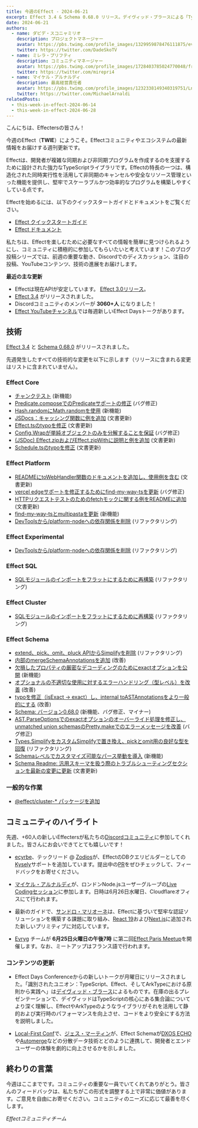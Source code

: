 ```yaml
---
title: 今週のEffect - 2024-06-21
excerpt: Effect 3.4 & Schema 0.68.0 リリース。デイヴィッド・ブラースによる「TypeScript、Effect、そしてArkTypeにおける識別されたユニオン」。マイケル・アルナルディがロンドンNode.jsグループに参加
date: 2024-06-21
authors:
  - name: ダビデ・スコニャミリオ
    description: プロジェクトマネージャー
    avatar: https://pbs.twimg.com/profile_images/1329959878476111875/evHG8VX6_400x400.jpg
    twitter: https://twitter.com/DadeSkoTV
  - name: ミレラ・プリフティ
    description: コミュニティマネージャー
    avatar: https://pbs.twimg.com/profile_images/1728403785024770048/frKphayT_400x400.jpg
    twitter: https://twitter.com/mirepri4
  - name: マイケル・アルナルディ
    description: 最高経営責任者
    avatar: https://pbs.twimg.com/profile_images/1232338149340319751/Ln9nNWyk_400x400.jpg
    twitter: https://twitter.com/MichaelArnaldi
relatedPosts:
  - this-week-in-effect-2024-06-14
  - this-week-in-effect-2024-06-28
---
```


こんにちは、Effectersの皆さん！

今週のEffect（**TWIE**）にようこそ。Effectコミュニティやエコシステムの最新情報をお届けする週刊更新です。

Effectは、開発者が複雑な同期および非同期プログラムを作成するのを支援するために設計された強力なTypeScriptライブラリです。Effectの特長の一つは、構造化された同時実行性を活用して非同期のキャンセルや安全なリソース管理といった機能を提供し、堅牢でスケーラブルかつ効率的なプログラムを構築しやすくしている点です。

Effectを始めるには、以下のクイックスタートガイドとドキュメントをご覧ください。

- [Effect クイックスタートガイド](/docs/quickstart)
- [Effect ドキュメント](/docs/introduction)

私たちは、Effectを楽しむために必要なすべての情報を簡単に見つけられるようにし、コミュニティに積極的に参加してもらいたいと考えています！このブログ投稿シリーズでは、前週の重要な動き、Discordでのディスカッション、注目の投稿、YouTubeコンテンツ、技術の進展をお届けします。

**最近の主な更新**

- Effectは現在APIが安定しています。 [Effect 3.0リリース](https://effect.website/blog/effect-3.0)。
- [Effect 3.4](https://effect.website/blog/effect-3.3) がリリースされました。
- Discordコミュニティのメンバーが **3060+人** になりました！
- [Effect YouTubeチャンネル](https://www.youtube.com/@effect-ts)では毎週新しいEffect Daysトークがあります。

## 技術

[Effect 3.4](https://effect.website/blog/effect-3.4) と [Schema 0.68.0](https://effect.website/blog/schema-release-0.68) がリリースされました。

先週発生したすべての技術的な変更を以下に示します（リリースに含まれる変更はリストに含まれていません）。

### Effect Core
+ [チャンクテスト](https://github.com/Effect-TS/effect/pull/2999) (新機能)
+ [Predicate.composeでのPredicateサポートの修正](https://github.com/Effect-TS/effect/pull/3000) (バグ修正)
+ [Hash.randomにMath.randomを使用](https://github.com/Effect-TS/effect/pull/3001) (新機能)
+ [JSDocs：キャッシング関数に例を追加](https://github.com/Effect-TS/effect/pull/3008) (文書更新)
+ [Effect.tsのtypoを修正](https://github.com/Effect-TS/effect/pull/3011) (文書更新)
+ [Config.Wrapが単純オブジェクトのみを分解することを保証](https://github.com/Effect-TS/effect/pull/3012) (バグ修正)
+ [(JSDoc) Effect.zipおよびEffect.zipWithに説明と例を追加](https://github.com/Effect-TS/effect/pull/3019) (文書更新)
+ [Schedule.tsのtypoを修正](https://github.com/Effect-TS/effect/pull/3026) (文書更新)

### Effect Platform
+ [READMEにtoWebHandler関数のドキュメントを追加し、使用例を含む](https://github.com/Effect-TS/effect/pull/3009) (文書更新)
+ [vercel edgeサポートを修正するためにfind-my-way-tsを更新](https://github.com/Effect-TS/effect/pull/3021) (バグ修正)
+ [HTTPリクエストテストのためのfetchモックに関する例をREADMEに追加](https://github.com/Effect-TS/effect/pull/3007) (文書更新)
+ [find-my-way-tsとmultipastaを更新](https://github.com/Effect-TS/effect/pull/3030) (新機能)
+ [DevToolsから/platform-nodeへの依存関係を削除](https://github.com/Effect-TS/effect/pull/3036) (リファクタリング)

### Effect Experimental
+ [DevToolsから/platform-nodeへの依存関係を削除](https://github.com/Effect-TS/effect/pull/3036) (リファクタリング)

### Effect SQL
+ [SQLモジュールのインポートをフラットにするために再構築](https://github.com/Effect-TS/effect/pull/3035) (リファクタリング)

### Effect Cluster
+ [SQLモジュールのインポートをフラットにするために再構築](https://github.com/Effect-TS/effect/pull/3035) (リファクタリング)

### Effect Schema
+ [extend、pick、omit、pluck APIからSimplifyを削除](https://github.com/Effect-TS/effect/pull/2991) (リファクタリング)
+ [内部のmergeSchemaAnnotationsを追加](https://github.com/Effect-TS/effect/pull/2992) (改善)
+ [欠損したプロパティの厳密なデコーディングのためにexactオプションを公開](https://github.com/Effect-TS/effect/pull/2994) (新機能)
+ [オプショナルの不適切な使用に対するエラーハンドリング（型レベル）を改善](https://github.com/Effect-TS/effect/pull/2997) (改善)
+ [typoを修正（isExact -> exact）し、internal toASTAnnotationsをより一般的にする](https://github.com/Effect-TS/effect/pull/2998) (改善)
+ [Schema: バージョン0.68.0](https://github.com/Effect-TS/effect/pull/2906) (新機能、バグ修正、マイナー)
+ [AST.ParseOptionsでのexactオプションのオーバーライド処理を修正し、unmatched union schemasのPretty.makeでのエラーメッセージを改善](https://github.com/Effect-TS/effect/pull/3015) (バグ修正)
+ [Types.SimplifyをカスタムSimplifyで置き換え、pickとomit用の良好な型を回復](https://github.com/Effect-TS/effect/pull/3024) (リファクタリング)
+ [Schemaレベルでカスタマイズ可能なパース挙動を導入](https://github.com/Effect-TS/effect/pull/3028) (新機能)
+ [Schema Readme: 汎用スキーマを扱う際のトラブルシューティングセクションを最新の変更に更新](https://github.com/Effect-TS/effect/pull/3038) (文書更新)

### 一般的な作業
+ [@effect/cluster-* パッケージを追加](https://github.com/Effect-TS/effect/pull/2927)

## コミュニティのハイライト

先週、+60人の新しいEffectersが私たちの[Discordコミュニティ](https://discord.gg/effect-ts)に参加してくれました。皆さんにお会いできてとても嬉しいです！

+ [ecyrbe](https://x.com/ecyrbedev)、テックリード @ [Zodios](https://www.zodios.org)が、EffectのDBクエリビルダーとしての[Kysely](https://kysely.dev)サポートを追加しています。提出中の[PR](https://github.com/Effect-TS/effect/pull/3017)をぜひチェックして、フィードバックをお寄せください。
<Tweet id="1803552136363380831" />

+ [マイケル・アルナルディ](https://x.com/MichaelArnaldi)が、ロンドンNode.jsユーザーグループの[Live Codingセッション](https://x.com/LNUGorg)に参加します。日時は6月26日水曜日、Cloudflareオフィスにて行われます。
<Tweet id="1798704071161110554" />

+ 最新のガイドで、[サンドロ・マリオーネ](https://x.com/SandroMaglione)は、Effectに基づいて堅牢な認証ソリューションを構築する課題に取り組み、[React 19](https://react.dev/blog/2024/04/25/react-19)および[Next.js](https://nextjs.org)に追加された新しいプリミティブに対応しています。
<Tweet id="1803829211611746506" />

+ [Evryg](https://www.evryg.com) チームが **6月25日火曜日の午後7時** に第二回[Effect Paris Meetup](https://www.meetup.com/effect-paris/#)を開催します。なお、ミートアップはフランス語で行われます。

### コンテンツの更新

+ Effect Days Conferenceからの新しいトークが月曜日にリリースされました。「識別されたユニオン：TypeScript、Effect、そしてArkTypeにおける原則から実践へ」は[デイヴィッド・ブラース](https://x.com/ssalbdivad)によるものです。在庫の出るプレゼンテーションで、デイヴィッドはTypeScriptの核心にある集合論についてより深く理解し、EffectやArkTypeのようなライブラリがそれを活用して静的および実行時のパフォーマンスを向上させ、コードをより安全にする方法を説明しました。
<YouTube url="https://www.youtube.com/embed/AaUKLH8N6go?si=v91LFcNDB5w1FcSB" />

+ [Local-First Conf](https://www.localfirstconf.com/)で、[ジェス・マーティン](https://x.com/jessmartin)が、Effect Schemaが[DXOS ECHO](https://dxos.org)や[Automerge](https://automerge.org)などの分散データ技術とどのように連携して、開発者とエンドユーザーの体験を劇的に向上させるかを示しました。
<YouTube url="https://www.youtube.com/embed/_GBpPp92L2M?si=npy60RNpUkB_tvt6" />

## 終わりの言葉

今週はここまでです。コミュニティの重要な一員でいてくれてありがとう。皆さんのフィードバックは、私たちがこの形式を調整する上で非常に価値があります。ご意見を自由にお寄せください。コミュニティのニーズに応じて最善を尽くします。

_Effectコミュニティチーム_